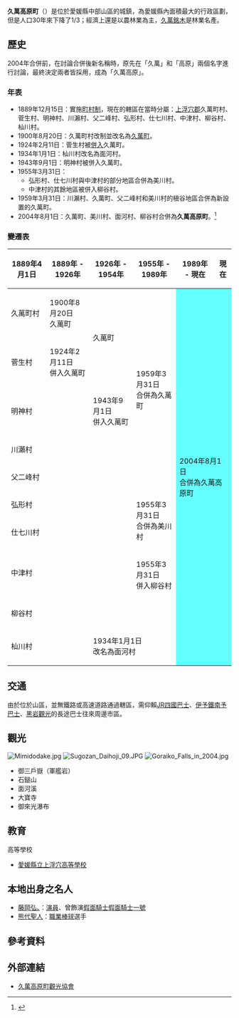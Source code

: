 {{日本町村
| 自治體名=久萬高原
| 町村=町
| 圖像=[[File:Omogokeikoku.jpg|240px]]
| 圖像說明=[[面河溪|面河溪]]
| 町村旗 = [[File:Flag_of_Kumakōgen,_Ehime.svg|100px]]
| 旗說明 = 町旗
| 町村章 = [[File:Emblem_of_Kumakōgen,_Ehime.svg|75px]]
| 町村章說明 = 町章

| 日文原名=久万高原町
| 平假名=くまこうげんちょう
| 羅馬字拼音=Kumakōgen-chō
| 都道府縣=愛媛縣
| 支廳=
| 郡=上浮穴郡
| 編號=38386-4
| 面積=583.66
| 邊界未定=
| 人口=9,871
| 統計時間=2012年6月底
| 自治體=[[松山市|松山市]]、[[西予市|西予市]]、[[東溫市|東溫市]]、[[西條市|西條市]]、[[砥部町|砥部町]]、[[內子町|內子町]]<br />'''[[高知縣|高知縣]]'''：[[伊野町|伊野町]]、[[仁淀川町|仁淀川町]]、[[津野町|津野町]]、[[檮原町|檮原町]]
| 樹=[[日本柳杉|日本柳杉]]
| 花=[[日本百合|日本百合]]
| 鳥=
| 其他象徵物=
| 其他象徵=
| 首長=髙野宗城
| 卸任日期=2012年9月11日
| 議員數=14
| 郵遞區號=791-1201
| 所在地=上浮穴郡久萬高原町久万212番地
| 電話號碼=892-21-1111
| 外部連結=http://www.town.kumakogen.ehime.jp/
| 經度=
| 緯度=
| 地圖=[[File:Kumakogen_in_Ehime_Prefecture_Ja.svg|250px]]
| 註記=人口：[http://www.town.kumakogen.ehime.jp/ 久萬高原町官方網頁]
}}
'''久萬高原町'''（{{jpn|j=久万高原町|hg=くまこうげんちょう|rm=Kumakōgen chō|f=y}}）是位於愛媛縣中部山區的城鎮，為愛媛縣內面積最大的行政區劃，但是人口30年來下降了1/3；經濟上還是以農林業為主，[[久萬銘木|久萬銘木]]是林業名產。

==歷史==
2004年合併前，在討論合併後新名稱時，原先在「久萬」和「高原」兩個名字進行討論，最終決定兩者皆採用，成為「久萬高原」。

===年表===
* 1889年12月15日：實施[[町村制|町村制]]，現在的轄區在當時分屬：[[上浮穴郡|上浮穴郡]]久萬町村、菅生村、明神村、川瀨村、父二峰村、弘形村、仕七川村、中津村、柳谷村、杣川村。
* 1900年8月20日：久萬町村改制並改名為[[久萬町|久萬町]]。
* 1924年2月11日：菅生村被[[市町村合併|併入]]久萬町。
* 1934年1月1日：杣川村改名為面河村。
* 1943年9月1日：明神村被併入久萬町。
* 1955年3月31日：
** 弘形村、仕七川村與中津村的部分地區合併為美川村。
** 中津村的其餘地區被併入柳谷村。
* 1959年3月31日：川瀨村、久萬町、父二峰村和美川村的槇谷地區合併為新設置的久萬町。
* 2004年8月1日：久萬町、美川村、面河村、柳谷村合併為'''久萬高原町'''。<ref>{{cite web| title=町の概要| url=http://www.kumakogen.jp/modules/introduction/index.php?content_id=1| publisher=久萬高原町公所| accessdate=2012-07-06| language=ja| deadurl=yes| archiveurl=https://web.archive.org/web/20120309175947/http://www.kumakogen.jp/modules/introduction/index.php?content_id=1| archivedate=2012-03-09| df=}}</ref>

===變遷表===
{| class="wikitable" style="font-size:small"
! 1889年4月1日
! 1889年 - 1926年
! 1926年 - 1954年
! 1955年 - 1989年
! 1989年 - 現在
! 現在
|-
| 久萬町村
| 1900年8月20日<br>久萬町
| rowspan=2 | 久萬町
| rowspan=5 | 1959年3月31日<br>合併為久萬町
| rowspan=11 colspan=2 style="background-color:#6ff;" | 2004年8月1日<br>合併為久萬高原町
|-
| 菅生村
| 1924年2月11日<br>併入久萬町
|-
| colspan=2 | 明神村
| 1943年9月1日<br>併入久萬町
|-
| colspan=3 | 川瀨村
|-
| colspan=3 | 父二峰村
|-
| colspan=3 | 弘形村
| rowspan=3 | 1955年3月31日<br>合併為美川村
|-
| colspan=3 | 仕七川村
|-
| rowspan=2 colspan=3 | <br>中津村<br><br>
|-
| 1955年3月31日<br>併入柳谷村
|-
| colspan=4 | 柳谷村
|-
| colspan=2 | 杣川村
| colspan=2 | 1934年1月1日<br>改名為面河村
|}

==交通==
由於位於山區，並無鐵路或高速道路通過轄區，需仰賴[[JR四國巴士|JR四國巴士]]、[[伊予鐵南予巴士|伊予鐵南予巴士]]、[[黑岩觀光|黑岩觀光]]的長途巴士往來周邊市區。

==觀光==
[[File:Mimidodake.jpg|thumb]]
[[File:Sugozan_Daihoji_09.JPG|thumb]]
[[File:Goraiko_Falls_in_2004.jpg|thumb]]
*御三戶嶽（軍艦岩）
*石鎚山 
*面河溪
*大寶寺
*御來光瀑布

==教育==
; 高等學校
* [[愛媛縣立上浮穴高等學校|愛媛縣立上浮穴高等學校]]

==本地出身之名人==
* [[藤岡弘、|藤岡弘、]]：[[演員|演員]]、曾飾演[[假面騎士|假面騎士]][[假面騎士一號|假面騎士一號]]
* [[熊代聖人|熊代聖人]]：[[職業棒球|職業棒球]]選手
 
==參考資料==
{{reflist}}

==外部連結==
{{commonscat|Kumakogen, Ehime}}
* {{Ja}} [http://www.kuma-kanko.com/ 久萬高原町觀光協會] {{Wayback|url=http://www.kuma-kanko.com/ |date=20210119113732 }}

{{愛媛縣}}{{Authority control}}